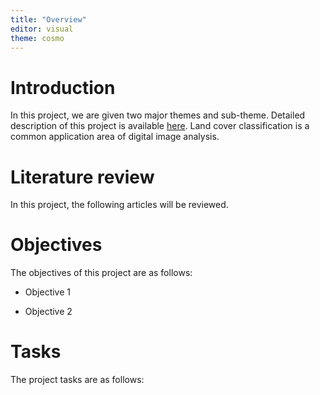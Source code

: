 ```yaml
---
title: "Overview"
editor: visual
theme: cosmo
---
```


# Introduction

In this project, we are given two major themes and sub-theme. Detailed description of this project is available [here](https://smt201-ay2022-23t1.netlify.app/gisproject). Land cover classification is a common application area of digital image analysis.

# Literature review

In this project, the following articles will be reviewed.

# Objectives

The objectives of this project are as follows:

-   Objective 1

-   Objective 2

# Tasks

The project tasks are as follows:

